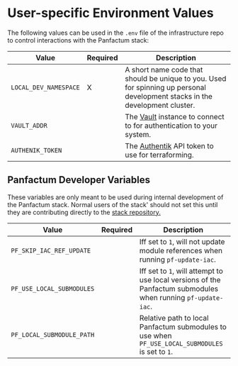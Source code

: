 # User-specific Environment Values

The following values can be used in the `.env` file of the infrastructure repo to control interactions with the Panfactum stack:

| Value                 | Required | Description                                                                                                                  |
| --------------------- | -------- | ---------------------------------------------------------------------------------------------------------------------------- |
| `LOCAL_DEV_NAMESPACE` | X        | A short name code that should be unique to you. Used for spinning up personal development stacks in the development cluster. |
| `VAULT_ADDR`          |          | The [Vault](https://www.vaultproject.io/) instance to connect to for authentication to your system.                          |
| `AUTHENIK_TOKEN`      |          | The [Authentik](https://goauthentik.io/) API token to use for terraforming.                                                  |

## Panfactum Developer Variables

These variables are only meant to be used during internal development of the Panfactum stack. Normal users of the stack'
should not set this until they are contributing directly to the [stack repository.](https://github.com/Panfactum/stack)

| Value                     | Required | Description                                                                                                  |
| ------------------------- | -------- | ------------------------------------------------------------------------------------------------------------ |
| `PF_SKIP_IAC_REF_UPDATE`  |          | Iff set to `1`, will not update module references when running `pf-update-iac`.                              |
| `PF_USE_LOCAL_SUBMODULES` |          | Iff set to `1`, will attempt to use local versions of the Panfactum submodules when running `pf-update-iac`. |
| `PF_LOCAL_SUBMODULE_PATH` |          | Relative path to local Panfactum submodules to use when `PF_USE_LOCAL_SUBMODULES` is set to `1`.             |
